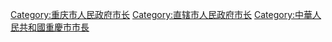 [[Category:重庆市人民政府市长|Category:重庆市人民政府市长]]
[[Category:直辖市人民政府市长|Category:直辖市人民政府市长]]
[[Category:中華人民共和國重慶市市長|Category:中華人民共和國重慶市市長]]